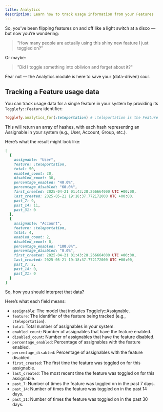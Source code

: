 ```yaml
---
title: Analytics
description: Learn how to track usage information from your Features
---
```


So, you’ve been flipping features on and off like a light switch at a disco — but now you’re wondering:

> "How many people are actually using this shiny new feature I just toggled on?"

Or maybe:

> "Did I toggle something into oblivion and forget about it?"

Fear not — the Analytics module is here to save your (data-driven) soul.

## Tracking a Feature usage data

You can track usage data for a single feature in your system by providing its `Togglefy::Feature` identifier:

```ruby
Togglefy.analytics_for(:teleportation) # :teleportation is the Feature's identifier column
```

This will return an array of hashes, with each hash representing an Assignable in your system (e.g., User, Account, Group, etc.).

Here’s what the result might look like:

```ruby
[
  {
    assignable: "User",
    feature: :teleportation,
    total: 50,
    enabled_count: 20,
    disabled_count: 30,
    percentage_enabled: "40.0%",
    percentage_disabled: "60.0%",
    first_created: 2025-04-21 01:43:28.266664000 UTC +00:00,
    last_created: 2025-05-21 19:18:37.772172000 UTC +00:00,
    past_7: 9,
    past_14: 11,
    past_31: 0
  },
  {
    assignable: "Account",
    feature: :teleportation,
    total: 4,
    enabled_count: 2,
    disabled_count: 0,
    percentage_enabled: "100.0%",
    percentage_disabled: "0.0%",
    first_created: 2025-04-21 01:43:28.266664000 UTC +00:00,
    last_created: 2025-05-21 19:18:37.772172000 UTC +00:00,
    past_7: 2,
    past_14: 0,
    past_31: 0
  }
]
```

So, how you should interpret that data?

Here’s what each field means:

- `assignable`: The model that includes Togglefy::Assignable.
- `feature`: The identifier of the feature being tracked (e.g., `:teleportation`).
- `total`: Total number of assignables in your system.
- `enabled_count`: Number of assignables that have the feature enabled.
- `disabled_count`: Number of assignables that have the feature disabled.
- `percentage_enabled`: Percentage of assignables with the feature enabled.
- `percentage_disabled`: Percentage of assignables with the feature disabled.
- `first_created`: The first time the feature was toggled on for this assignable.
- `last_created`: The most recent time the feature was toggled on for this assignable.
- `past_7`: Number of times the feature was toggled on in the past 7 days.
- `past_14`: Number of times the feature was toggled on in the past 14 days.
- `past_31`: Number of times the feature was toggled on in the past 30 days.

